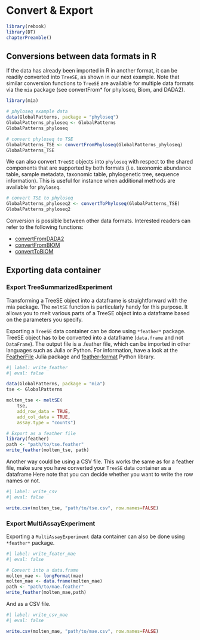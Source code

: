 # Convert & Export {#sec-convert}

```r
library(rebook)
library(DT)
chapterPreamble()
```

## Conversions between data formats in R {#sec-conversions-between-data-formats-in-r}

If the data has already been imported in R in another format, it
can be readily converted into `TreeSE`, as shown in our next
example. Note that similar conversion functions to
`TreeSE` are available for multiple data formats via
the `mia` package (see convertFrom* for phyloseq,
Biom, and DADA2).

```r
library(mia)

# phyloseq example data
data(GlobalPatterns, package = "phyloseq")
GlobalPatterns_phyloseq <- GlobalPatterns
GlobalPatterns_phyloseq
```

```r
# convert phyloseq to TSE
GlobalPatterns_TSE <- convertFromPhyloseq(GlobalPatterns_phyloseq)
GlobalPatterns_TSE
```

We can also convert `TreeSE` objects into `phyloseq`
with respect to the shared components that are supported by both
formats (i.e. taxonomic abundance table, sample metadata, taxonomic
table, phylogenetic tree, sequence information). This is useful for
instance when additional methods are available for `phyloseq`.

```r
# convert TSE to phyloseq
GlobalPatterns_phyloseq2 <- convertToPhyloseq(GlobalPatterns_TSE)
GlobalPatterns_phyloseq2
```

Conversion is possible between other data formats. Interested readers can
refer to the following functions:

* [convertFromDADA2](https://microbiome.github.io/mia/reference/convertFromDADA2.html)
* [convertFromBIOM](https://microbiome.github.io/mia/reference/convertFromBIOM.html)
* [convertToBIOM](https://microbiome.github.io/mia/reference/convertFromBIOM.html)

## Exporting data container {#sec-exporting-data-container}

### Export TreeSummarizedExperiment

Transforming a TreeSE object into a dataframe is straightforward with the mia
package. The `meltSE` function is particularly handy for this purpose. It allows
you to melt various parts of a TreeSE object into a dataframe based on the
parameters you specify.

Exporting a `TreeSE` data container can be done using `*feather*` package. TreeSE
object has to be converted into a dataframe (`data.frame` and not `DataFrame`).
The output file is a .feather file, which can be imported in other languages
such as Julia or Python. For information, have a look at the
[FeatherFile](https://juliapackages.com/p/featherfiles) Julia package and
[feather-format](https://pypi.org/project/feather-format/) Python library.

```r
#| label: write_feather
#| eval: false

data(GlobalPatterns, package = "mia")
tse <- GlobalPatterns

molten_tse <- meltSE(
    tse,
    add_row_data = TRUE,
    add_col_data = TRUE,
    assay.type = "counts")

# Export as a feather file
library(feather)
path <- "path/to/tse.feather"
write_feather(molten_tse, path)
```

Another way could be using a CSV file. This works  the same as for a feather
file, make sure you have converted your `TreeSE` data container as a dataframe
Here note that you can decide whether you want to write the row names or not.

```r
#| label: write_csv
#| eval: false

write.csv(molten_tse, "path/to/tse.csv", row.names=FALSE)
```

### Export MultiAssayExperiment

Exporting a `MultiAssayExperiment` data container can also be done using
`*feather*` package.

```r
#| label: write_feater_mae
#| eval: false

# Convert into a data.frame
molten_mae <- longFormat(mae)
molten_mae <- data.frame(molten_mae)
path <- "path/to/mae.feather"
write_feather(molten_mae,path)
```

And as a CSV file.

```r
#| label: write_csv_mae
#| eval: false

write.csv(molten_mae, "path/to/mae.csv", row.names=FALSE)
```
